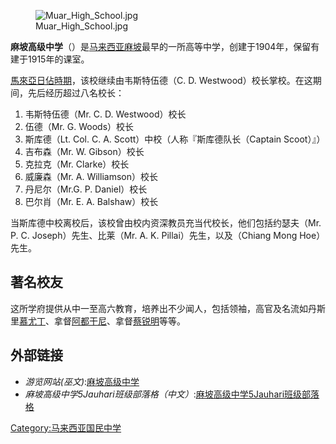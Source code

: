 {{expand|time=2013-10-15T13:38:19+00:00}}
{{unreferenced|time=2013-10-15T13:38:19+00:00}}
[[File:Muar_High_School.jpg|thumb]]

'''麻坡高级中学'''（{{lang-en|Muar High School}}）是[[马来西亚|马来西亚]][[麻坡|麻坡]]最早的一所高等中学，创建于1904年，保留有建于1915年的课室。

[[馬來亞日佔時期|馬來亞日佔時期]]，该校继续由韦斯特伍德（C. D. Westwood）校长掌校。在这期间，先后经历超过八名校长：

# 韦斯特伍德（Mr. C. D. Westwood）校长
# 伍德（Mr. G. Woods）校长
# 斯库德（Lt. Col. C. A. Scott）中校（人称『斯库德队长（Captain Scoot）』）
# 吉布森（Mr. W. Gibson）校长
# 克拉克（Mr. Clarke）校长
# 威廉森（Mr. A. Williamson）校长
# 丹尼尔（Mr.G. P. Daniel）校长
# 巴尔肖（Mr. E. A. Balshaw）校长

当斯库德中校离校后，该校曾由校内资深教员充当代校长，他们包括约瑟夫（Mr. P. C. Joseph）先生、比莱（Mr. A. K. Pillai）先生，以及（Chiang Mong Hoe）先生。

==著名校友==
这所学府提供从中一至高六教育，培养出不少闻人，包括领袖，高官及名流如丹斯里[[慕尤丁|慕尤丁]]、拿督[[阿都干尼|阿都干尼]]、拿督[[蔡锐明|蔡锐明]]等等。

== 外部链接 ==
* ''游览网站(巫文)'':[http://www.highschoolmuar.com/ 麻坡高级中学]
* ''麻坡高级中学5Jauhari班级部落格（中文）'':[http://highschoolmuar5j.blogspot.com/ 麻坡高级中学5Jauhari班级部落格]

[[Category:马来西亚国民中学|Category:马来西亚国民中学]]